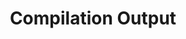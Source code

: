 ---
id: "ts_tf_easy_020"
questionType: "TRUE_FALSE"
title: "Compilation Output"
statement: "TypeScript compiles to Python code."
difficulty: "EASY"
category: "Type Script"
correctAnswer: false
explanation: "TypeScript compiles to JavaScript, not Python."
---